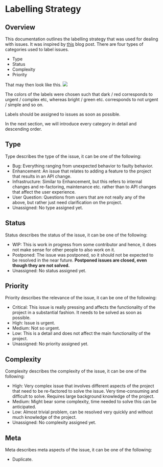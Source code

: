 # Labelling Strategy

## Overview

This documentation outlines the labelling strategy that was used for dealing with issues. It was inspired by [this](https://medium.com/@dave_lunny/sane-github-labels-c5d2e6004b63) blog post. There are four types of categories used to label issues.

-   Type
-   Status
-   Complexity
-   Priority

That may then look like this. ![](pictures/gh-issues.png)

The colors of the labels were chosen such that dark / red corresponds to urgent / complex etc, whereas bright / green etc. corresponds to not urgent / simple and so on.

Labels should be assigned to issues as soon as possible.

In the next section, we will introduce every category in detail and descending order.

## Type


Type describes the type of the issue, it can be one of the following:

-   Bug: Everything ranging from unexpected behavior to faulty behavior.
-   Enhancement: An issue that relates to adding a feature to the project that results in an API change.
-   Infrastructure: Similar to Enhancement, but this refers to internal changes and re-factoring, maintenance etc. rather than to API changes that affect the user experience.
-   User Question: Questions from users that are not really any of the above, but rather just need clarification on the project.
-   Unassigned: No type assigned yet.

## Status


Status describes the status of the issue, it can be one of the following:

-   WIP: This is work in progress from some contributor and hence, it does not make sense for other people to also work on it.
-   Postponed: The issue was postponed, so it should not be expected to be resolved in the near future. **Postponed issues are closed, even though they are not solved.**
-   Unassigned: No status assigned yet.

## Priority


Priority describes the relevance of the issue, it can be one of the following:

-   Critical: This issue is really pressing and affects the functionality of the
    project in a substantial fashion. It needs to be solved as soon as possible.
-   High: Issue is urgent.
-   Medium: Not so urgent.
-   Low: This is a detail and does not affect the main functionality of the project.
-   Unassigned: No priority assigned yet.

## Complexity


Complexity describes the complexity of the issue, it can be one of the following:

-   High: Very complex issue that involves different aspects of the project that 
    need to be re-factored to solve the issue. Very time-consuming and difficult 
    to solve. Requires large background knowledge of the project.
-   Medium: Might bear some complexity, time needed to solve this can be anticipated.
-   Low: Almost trivial problem, can be resolved very quickly and without much 
    knowledge of the project.
-   Unassigned: No complexity assigned yet.

## Meta


Meta describes meta aspects of the issue, it can be one of the following:

-   Duplicate.
